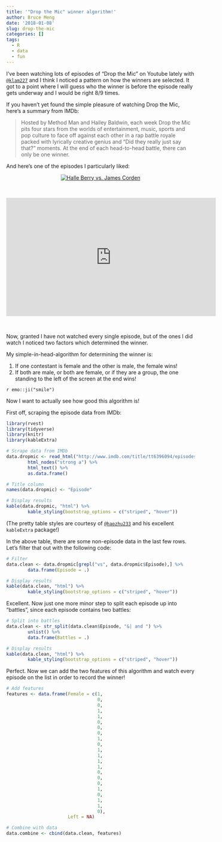 ```yaml
---
title: '"Drop the Mic" winner algorithm!'
author: Bruce Meng
date: '2018-01-08'
slug: drop-the-mic
categories: []
tags:
  - R
  - data
  - fun
---
```


I've been watching lots of episodes of "Drop the Mic" on Youtube lately with [`@klam227`](https://twitter.com/klam227) and I think I noticed a pattern on how the winners are selected. It got to a point where I will guess who the winner is before the episode really gets underway and I would be right 8/9 times.

If you haven't yet found the simple pleasure of watching Drop the Mic, here's a summary from IMDb:

> Hosted by Method Man and Hailey Baldwin, each week Drop the Mic pits four stars from the worlds of entertainment, music, sports and pop culture to face off against each other in a rap battle royale packed with lyrically creative genius and "Did they really just say that?" moments. At the end of each head-to-head battle, there can only be one winner.

And here's one of the episodes I particularly liked:

<center>[![Halle Berry vs. James Corden](https://img.youtube.com/vi/d4LYh_ukbas/0.jpg)](https://www.youtube.com/watch?v=d4LYh_ukbas)</center><br>

<iframe width="560" height="315" src="https://www.youtube.com/embed/d4LYh_ukbas" frameborder="0" gesture="media" allow="encrypted-media" allowfullscreen></iframe><br>

Now, granted I have not watched every single episode, but of the ones I did watch I noticed two factors which determined the winner.

My simple-in-head-algorithm for determining the winner is:

1. If one contestant is female and the other is male, the female wins!
2. If both are male, or both are female, or if they are a group, the one standing to the left of the screen at the end wins!

`r emo::ji("smile")`

Now I want to actually see how good this algorithm is!

First off, scraping the episode data from IMDb:

```r
library(rvest)
library(tidyverse)
library(knitr)
library(kableExtra)

# Scrape data from IMDb
data.dropmic <- read_html("http://www.imdb.com/title/tt6396094/episodes?season=1&ref_=tt_eps_sn_1") %>%
        html_nodes("strong a") %>%
        html_text() %>%
        as.data.frame()

# Title column
names(data.dropmic) <- "Episode"

# Display results
kable(data.dropmic, "html") %>%
        kable_styling(bootstrap_options = c("striped", "hover"))
```

(The pretty table styles are courtesy of [`@haozhu233`](https://twitter.com/haozhu233) and his excellent `kableExtra` package!)

In the above table, there are some non-episode data in the last few rows. Let's filter that out with the following code:

```r
# Filter
data.clean <- data.dropmic[grepl("vs", data.dropmic$Episode),] %>%
        data.frame(Episode = .)

# Display results
kable(data.clean, "html") %>%
        kable_styling(bootstrap_options = c("striped", "hover"))
```

Excellent. Now just one more minor step to split each episode up into "battles", since each episode contains two battles:

```r
# Split into battles
data.clean <- str_split(data.clean$Episode, "&| and ") %>%
        unlist() %>%
        data.frame(Battles = .)

# Display results
kable(data.clean, "html") %>%
        kable_styling(bootstrap_options = c("striped", "hover"))
```

Perfect. Now we can add the two features of this algorithm and watch every episode on the list in order to record the winner!

```r
# Add features
features <- data.frame(Female = c(1,
                                  0,
                                  0,
                                  1,
                                  1,
                                  0,
                                  0,
                                  0,
                                  1,
                                  0,
                                  1,
                                  1,
                                  1,
                                  1,
                                  0,
                                  0,
                                  0,
                                  1,
                                  0,
                                  1,
                                  1,
                                  0),
                       Left = NA)

# Combine with data
data.combine <- cbind(data.clean, features)

```